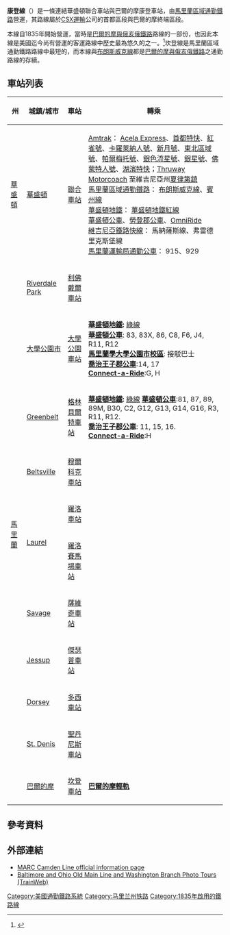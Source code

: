 {{Link style|time=2015-12-11T02:12:52+00:00}}
{{Infobox rail line
|box_width=300px
|name =MARC Camden Line
|color = {{MARC color|Camden}}
|image = MARC52.jpg
|image_width = 300px
|caption  = 馬里蘭區域通勤鐵路的 EMD GP40WH-2 柴電機車在[[坎登車站|坎登車站]]
|type = 區域通勤鐵路
|system = [[MARC_Train|馬里蘭區域通勤鐵路]]
|status = 營運中
|locale = [[華盛頓哥倫比亞特區|華盛頓]]與[[巴爾的摩|巴爾的摩]]及其郊區
|start = 華盛頓[[聯合車站_(華盛頓特區)|聯合車站]]、巴爾的摩[[坎登車站|坎登車站]]
|end  = 
|stations = 12
|routes = 
|ridership   =5,389 (2009年2月)<ref name="marc boardings">[http://www.mtamaryland.com/services/marc/serviceInformation/April09Newsletter.cfm MARC Ridership Numbers Feb 2009] {{webarchive|url=https://web.archive.org/web/20100104061435/http://www.mtamaryland.com/services/marc/serviceInformation/April09Newsletter.cfm |date=2010-01-04 }} Retrieved 2009-06-28.</ref>
|open        = 1835
|close       = 
|owner       = [[CSX運輸|CSX運輸]]（路線）
|operator    = [[CSX運輸|CSX運輸]]/[[:en:Maryland_Transit_Administration|馬里蘭運輸局]]
|character   = 
|stock       =
|linelength  = 
|tracklength = 
|notrack     = 
|gauge       = {{RailGauge|ussg}}
|el          = 
|speed       = 
|elevation   = 
|map = {{Infobox rdt|MARC Camden Line}}
|map_state = collapsed
|}}
'''康登線'''（{{lang-en|Camden Line}}）是一條連結華盛頓聯合車站與巴爾的摩康登車站，由[[馬里蘭區域通勤鐵路|馬里蘭區域通勤鐵路]]營運，其路線屬於[[CSX運輸|CSX運輸]]公司的首都區段與巴爾的摩終端區段。

本線自1835年開始營運，當時是[[巴爾的摩與俄亥俄鐵路|巴爾的摩與俄亥俄鐵路]]路線的一部份，也因此本線是美國迄今尚有營運的客運路線中歷史最為悠久的之一。<ref name="Dilts">{{Cite book  | title = The Great Road: The Building of the Baltimore and Ohio, the Nation's First Railroad, 1828-1853 | last = Dilts  | first = James D. | author-link = | url = http://books.google.com/books?id=JjrCWPwvHzIC  | location = Palo Alto, CA | publisher = Stanford University Press | year = 1996  | volume =  | edition = | isbn = 978-0-8047-2629-0}}</ref>坎登線是馬里蘭區域通勤鐵路路線中最短的，而本線與[[馬里蘭區域通勤鐵路布朗斯威克線|布朗斯威克線]]都是[[巴爾的摩與俄亥俄鐵路|巴爾的摩與俄亥俄鐵路]]之通勤路線的存續。

==車站列表==
{| class="wikitable"
!州
!城鎮/城市
!車站
!轉乘
|-
|[[華盛頓哥倫比亞特區|華盛頓]]||[[華盛頓哥倫比亞特區|華盛頓]]||[[聯合車站_(華盛頓特區)|聯合車站]]||[[Amtrak|Amtrak]]： [[Acela_Express|Acela Express]]、[[首都特快|首都特快]]、[[紅雀號|紅雀號]]、[[卡羅萊納人號|卡羅萊納人號]]、[[新月號|新月號]]、[[東北區域號|東北區域號]]、[[帕爾梅托號|帕爾梅托號]]、[[銀色流星號|銀色流星號]]、[[銀星號|銀星號]]、[[佛蒙特人號|佛蒙特人號]]、[[湖濱特快|湖濱特快]]；[[:en:Thruway_Motorcoach|Thruway Motorcoach]] 至維吉尼亞州[[夏律第鎮|夏律第鎮]]<br>[[馬里蘭區域通勤鐵路|馬里蘭區域通勤鐵路]]： [[布朗斯威克線|布朗斯威克線]]、[[賓州線|賓州線]]<br>[[華盛頓地鐵|華盛頓地鐵]]： [[華盛頓地鐵紅線|華盛頓地鐵紅線]]<br>[[:en:Metrobus_(Washington、D.C.)|華盛頓公車]]、[[:en:Loudoun_County_Commuter_Bus|勞登郡公車]]、[[:en:Potomac_and_Rappahannock_Transportation_Commission|OmniRide]]<br>[[維吉尼亞鐵路快線|維吉尼亞鐵路快線]]： 馬納薩斯線、弗雷德里克斯堡線<br>[[:en:MTA_Maryland_commuter_buses|馬里蘭運輸局通勤公車]]： 915、929
|-
|rowspan=11|[[馬里蘭|馬里蘭]]||[[:en:Riverdale_Park,_Maryland|Riverdale Park]]||[[利佛戴爾車站|利佛戴爾車站]]
|-
|[[大學公園市|大學公園市]]||[[大學公園車站|大學公園車站]]||'''[[華盛頓地鐵|華盛頓地鐵]]:''' [[華盛頓地鐵綠線|綠線]]<br>'''[[:en:Metrobus_(Washington、D.C.)|華盛頓公車]]''': 83, 83X, 86, C8, F6, J4, R11, R12<br>  
''' [[:en:University_of_Maryland,_College_Park|馬里蘭學大學公園市校區]]''': 接駁巴士<br>
'''[[:en:TheBus_(Prince_George's_County)|喬治王子郡公車]]''':14, 17<br>
'''[[:en:Connect-a-Ride|Connect-a-Ride]]''':G, H<br>
|-
|[[:en:Greenbelt,_Maryland|Greenbelt]]||[[格林貝爾特車站|格林貝爾特車站]]||'''[[華盛頓地鐵|華盛頓地鐵]]:''' [[華盛頓地鐵綠線|綠線]]
'''[[:en:Metrobus_(Washington、D.C.)|華盛頓公車]]''':81, 87, 89, 89M, B30, C2, G12, G13, G14, G16, R3, R11, R12.<br>
'''[[:en:TheBus_(Prince_George's_County)|喬治王子郡公車]]''': 11, 15, 16.<br>
'''[[:en:Connect-a-Ride|Connect-a-Ride]]''':H<br> 
|-
|[[:en:Beltsville,_Maryland|Beltsville]]||[[穆爾科克車站|穆爾科克車站]]
|-
|rowspan=2|[[:en:Laurel,_Maryland|Laurel]]||[[羅洛車站|羅洛車站]]
|-
|[[羅洛賽馬場車站|羅洛賽馬場車站]]
|-
|[[:en:Savage,_Maryland|Savage]]||[[薩維奇車站|薩維奇車站]]
|-
|[[:en:Jessup,_Maryland|Jessup]]||[[傑瑟普車站|傑瑟普車站]]
|-
|[[:en:Dorsey,_Maryland|Dorsey]]||[[多西車站|多西車站]]
|-
|[[:en:St._Denis,_Maryland|St. Denis]]||[[聖丹尼斯車站|聖丹尼斯車站]]
|-
|[[巴爾的摩|巴爾的摩]]||[[坎登車站|坎登車站]]||'''[[巴爾的摩輕軌|巴爾的摩輕軌]]'''
|}

==參考資料 ==
{{Reflist}}

==外部連結==
*[http://mta.maryland.gov/marc-train MARC Camden Line official information page] {{Wayback|url=http://mta.maryland.gov/marc-train |date=20190110190812 }}
*[http://www.trainweb.org/oldmainline/ Baltimore and Ohio Old Main Line and Washington Branch Photo Tours (TrainWeb)] {{Wayback|url=http://www.trainweb.org/oldmainline/ |date=20080630092137 }}

{{馬里蘭州運輸管理局}}
{{康登线}}
[[Category:美國通勤鐵路系統|Category:美國通勤鐵路系統]]
[[Category:马里兰州铁路|Category:马里兰州铁路]]
[[Category:1835年啟用的鐵路線|Category:1835年啟用的鐵路線]]